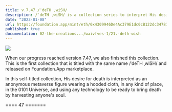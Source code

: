 ```yaml
---
title: v.7.47 /ˈdeTH ˌwiSH/
description: /ˈdeTH ˌwiSH/ is a collection series to interpret His desire for someone's death, especially a conscious desire for His own death.
date: "2023-01-08"
url: https://foundation.app/mint/eth/0x4309946De4Ac379E1dc0cB122dc347815898Ff2C
published: true
documentation: 02-the-creations.../waivfves-1/21.-deth-wish
---
```


[![](/images/prog/7.47.jpg)](/images/prog/7.47.jpg)

When our progress reached version 7.47, we also finished this collection. This is the first collection that is titled with the same name /ˈdeTH ˌwiSH/ and released on Foundation.App marketplace.

In this self-titled collection, His desire for death is interpreted as an anonymous metaverse figure wearing a hooded cloth, in any kind of place, in the 0101 Universe, and using any technology to be ready to bring death by harvesting anyone's soul.

==== 47 =======
